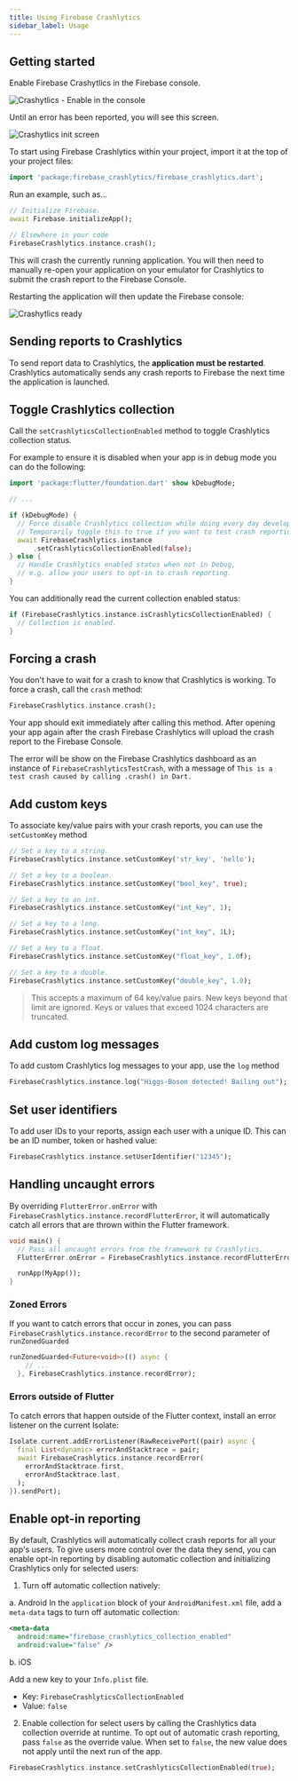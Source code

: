 ```yaml
---
title: Using Firebase Crashlytics
sidebar_label: Usage
---
```


## Getting started

Enable Firebase Crashytlics in the Firebase console.

![Crashytlics - Enable in the console](enable-firebase-crashlytics.png)

Until an error has been reported, you will see this screen.

<Image
  src="crashlytics-init.png"
  alt="Crashytlics init screen"
/>

To start using Firebase Crashlytics within your project, import it at the top of your project files:

```dart
import 'package:firebase_crashlytics/firebase_crashlytics.dart';
```

Run an example, such as...

```dart
// Initialize Firebase.
await Firebase.initializeApp();

// Elsewhere in your code
FirebaseCrashlytics.instance.crash();
```

This will crash the currently running application. You will then need to manually re-open your application on your emulator for Crashlytics to submit the crash report to the Firebase Console.

Restarting the application will then update the Firebase console:

![Crashytlics ready](crashlytics-ready.png)

## Sending reports to Crashlytics

To send report data to Crashlytics, the **application must be restarted**. Crashlytics automatically sends any crash reports
to Firebase the next time the application is launched.

## Toggle Crashlytics collection

Call the `setCrashlyticsCollectionEnabled` method to toggle Crashlytics collection status.

For example to ensure it is disabled when your app is in debug mode you can do the following:

```dart
import 'package:flutter/foundation.dart' show kDebugMode;

// ...

if (kDebugMode) {
  // Force disable Crashlytics collection while doing every day development.
  // Temporarily toggle this to true if you want to test crash reporting in your app.
  await FirebaseCrashlytics.instance
      .setCrashlyticsCollectionEnabled(false);
} else {
  // Handle Crashlytics enabled status when not in Debug,
  // e.g. allow your users to opt-in to crash reporting.
}
```

You can additionally read the current collection enabled status:

```dart
if (FirebaseCrashlytics.instance.isCrashlyticsCollectionEnabled) {
  // Collection is enabled.
}
```

## Forcing a crash

You don't have to wait for a crash to know that Crashlytics is working. To force a crash, call the `crash` method:

```dart
FirebaseCrashlytics.instance.crash();
```

Your app should exit immediately after calling this method. After opening your app again after the crash
Firebase Crashlytics will upload the crash report to the Firebase Console.

The error will be show on the Firebase Crashlytics dashboard as an instance of `FirebaseCrashlyticsTestCrash`, with a message of
`This is a test crash caused by calling .crash() in Dart.`

## Add custom keys

To associate key/value pairs with your crash reports, you can use the `setCustomKey` method

```dart
// Set a key to a string.
FirebaseCrashlytics.instance.setCustomKey('str_key', 'hello');

// Set a key to a boolean.
FirebaseCrashlytics.instance.setCustomKey("bool_key", true);

// Set a key to an int.
FirebaseCrashlytics.instance.setCustomKey("int_key", 1);

// Set a key to a long.
FirebaseCrashlytics.instance.setCustomKey("int_key", 1L);

// Set a key to a float.
FirebaseCrashlytics.instance.setCustomKey("float_key", 1.0f);

// Set a key to a double.
FirebaseCrashlytics.instance.setCustomKey("double_key", 1.0);
```

>   This accepts a maximum of 64 key/value pairs. New keys beyond that limit are ignored. Keys or values that exceed 1024 characters are truncated.

## Add custom log messages

To add custom Crashlytics log messages to your app, use the `log` method

```dart
FirebaseCrashlytics.instance.log("Higgs-Boson detected! Bailing out");
```

## Set user identifiers

To add user IDs to your reports, assign each user with a unique ID.  This can be an ID number, token or hashed value:

```dart
FirebaseCrashlytics.instance.setUserIdentifier("12345");
```

## Handling uncaught errors

By overriding `FlutterError.onError` with `FirebaseCrashlytics.instance.recordFlutterError`, it will automatically
catch all errors that are thrown within the Flutter framework.

```dart
void main() {
  // Pass all uncaught errors from the framework to Crashlytics.
  FlutterError.onError = FirebaseCrashlytics.instance.recordFlutterError;

  runApp(MyApp());
}
```
### Zoned Errors

If you want to catch errors that occur in zones, you can pass `FirebaseCrashlytics.instance.recordError` to the second
parameter of `runZonedGuarded`

```dart
runZonedGuarded<Future<void>>(() async {
    // ...
  }, FirebaseCrashlytics.instance.recordError);
  ```

### Errors outside of Flutter

To catch errors that happen outside of the Flutter context, install an error listener on the current Isolate:

```dart
Isolate.current.addErrorListener(RawReceivePort((pair) async {
  final List<dynamic> errorAndStacktrace = pair;
  await FirebaseCrashlytics.instance.recordError(
    errorAndStacktrace.first,
    errorAndStacktrace.last,
  );
}).sendPort);
```

## Enable opt-in reporting

By default, Crashlytics will automatically collect crash reports for all your app's users.  To give users more control over
the data they send, you can enable opt-in reporting by disabling automatic collection and initializing Crashlytics only for selected users:

1. Turn off automatic collection natively:

a. Android
In the `application` block of your `AndroidManifest.xml` file, add a `meta-data` tags to turn off automatic collection:

```xml
<meta-data
  android:name="firebase_crashlytics_collection_enabled"
  android:value="false" />
```

b. iOS

Add a new key to your `Info.plist` file.

- Key: `FirebaseCrashlyticsCollectionEnabled`
- Value: `false`

2. Enable collection for select users by calling the Crashlytics data collection override at runtime.  To opt out of automatic
crash reporting, pass `false` as the override value.  When set to `false`, the new value does not apply until the next run
of the app.

```dart
FirebaseCrashlytics.instance.setCrashlyticsCollectionEnabled(true);
```
